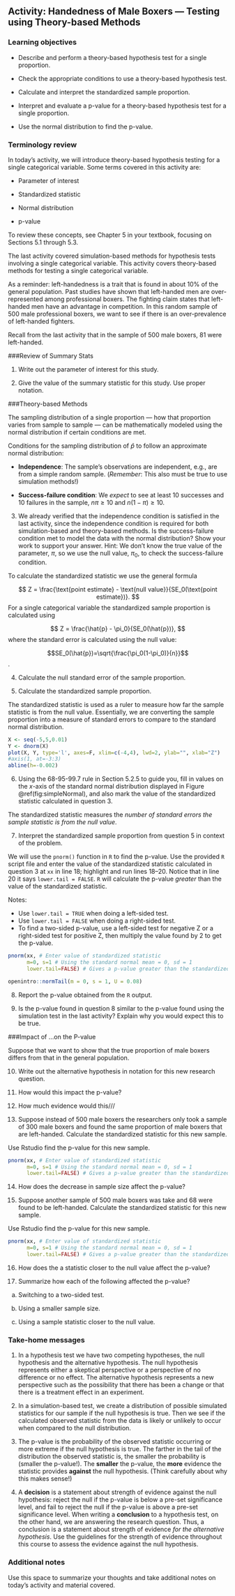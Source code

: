 ## Activity:  Handedness of Male Boxers --- Testing using Theory-based Methods

\setstretch{1}

### Learning objectives

* Describe and perform a theory-based hypothesis test for a single proportion.

* Check the appropriate conditions to use a theory-based hypothesis test.

* Calculate and interpret the standardized sample proportion.

* Interpret and evaluate a p-value for a theory-based hypothesis test for a single proportion.

* Use the normal distribution to find the p-value.


### Terminology review

In today's activity, we will introduce theory-based hypothesis testing for a single categorical variable. Some terms covered in this activity are:

* Parameter of interest

* Standardized statistic

* Normal distribution

* p-value

To review these concepts, see Chapter 5 in your textbook, focusing on Sections 5.1 through 5.3.

The last activity covered simulation-based methods for hypothesis tests involving a single categorical variable. This activity covers theory-based methods for testing a single categorical variable.  

As a reminder: left-handedness is a trait that is found in about 10\% of the general population. Past studies have shown that left-handed men are over-represented among professional boxers. The fighting claim states that left-handed men have an advantage in competition.  In this random sample of 500 male professional boxers, we want to see if there is an over-prevalence of left-handed fighters.

Recall from the last activity that in the sample of 500 male boxers, 81 were left-handed.

###Review of Summary Stats

1.  Write out the parameter of interest for this study.  

\vspace{0.8in}

2. Give the value of the summary statistic for this study.  Use proper notation.

\vspace{0.3in}

###Theory-based Methods

The sampling distribution of a single proportion --- how that proportion varies from sample to sample --- can be mathematically modeled using the normal distribution if certain conditions are met.

Conditions for the sampling distribution of $\hat{p}$ to follow an approximate normal distribution:

* **Independence**: The sample’s observations are independent, e.g., are from a simple random sample. (*Remember*: This also must be true to use simulation methods!)

* **Success-failure condition**: We *expect* to see at least 10 successes and 10 failures in the sample, $n\pi≥10$  and $n(1-\pi)≥10$.

3.  We already verified that the independence condition is satisfied in the last activity, since the independence condition is required for both simulation-based and theory-based methods. Is the success-failure condition met to model the data with the normal distribution?  Show your work to support your answer. Hint: We don't know the true value of the parameter, $\pi$, so we use the null value, $\pi_0$, to check the success-failure condition.

\vspace{1in}

To calculate the standardized statistic we use the general formula 

$$
Z = \frac{\text{point estimate} - \text{null value}}{SE_0(\text{point estimate})}.
$$
For a single categorical variable the standardized sample proportion is calculated using

$$
Z = \frac{\hat{p} - \pi_0}{SE_0(\hat{p})},
$$
where the standard error is calculated using the null value:

$$SE_0(\hat{p})=\sqrt{\frac{\pi_0(1-\pi_0)}{n}}$$.
\vspace{0.5mm}

4.  Calculate the null standard error of the sample proportion.

\vspace{1in}

5.  Calculate the standardized sample proportion.  

\vspace{1in}

\newpage

The standardized statistic is used as a ruler to measure how far the sample statistic is from the null value.  Essentially, we are converting the sample proportion into a measure of standard errors to compare to the standard normal distribution.  

```r
X <- seq(-5,5,0.01)
Y <- dnorm(X)
plot(X, Y, type='l', axes=F, xlim=c(-4,4), lwd=2, ylab="", xlab="Z")
#axis(1, at=-3:3)
abline(h=-0.002)
```

6.  Using the 68-95-99.7 rule in Section 5.2.5 to guide you, fill in values on the $x$-axis of the standard normal distribution displayed in Figure \@ref(fig:simpleNormal), and also mark the value of the standardized statistic calculated in question 3.

\vspace{0.2in}

The standardized statistic measures the *number of standard errors the sample statistic is from the null value*.

7.  Interpret the standardized sample proportion from question 5 in context of the problem.

\vspace{.8in}

We will use the `pnorm()` function in `R` to find the p-value. Use the provided `R` script file and enter the value of the standardized statistic calculated in question 3 at `xx` in line 18; highlight and run lines 18--20.  Notice that in line 20 it says `lower.tail = FALSE`.  `R` will calculate the p-value *greater* than the value of the standardized statistic.  

Notes:

* Use `lower.tail = TRUE` when doing a left-sided test.
* Use `lower.tail = FALSE` when doing a right-sided test.
* To find a two-sided p-value, use a left-sided test for negative Z or a right-sided test for positive Z, then multiply the value found by 2 to get the p-value.

```r
pnorm(xx, # Enter value of standardized statistic
      m=0, s=1 # Using the standard normal mean = 0, sd = 1
      lower.tail=FALSE) # Gives a p-value greater than the standardized statistic
```
  
  
```r
openintro::normTail(m = 0, s = 1, U = 0.08)
```

8.  Report the p-value obtained from the `R` output.
\vspace{0.2in}

9.  Is the p-value found in question 8 similar to the p-value found using the simulation test in the last activity?  Explain why you would expect this to be true.

\vspace{0.5in}

###Impact of ...on the P-value

Suppose that we want to show that the true proportion of male boxers differs from that in the general population. 

10.  Write out the alternative hypothesis in notation for this new research question.

\vspace{0.5in}

11.  How would this impact the p-value?  

\vspace{0.2in}

12.  How much evidence would this///

\vspace{0.3in}

13. Suppose instead of 500 male boxers the researchers only took a sample of 300 male boxers and found the same proportion of male boxers that are left-handed.  Calculate the standardized statistic for this new sample.

\vspace{1in}

Use Rstudio find the p-value for this new sample.  

```r
pnorm(xx, # Enter value of standardized statistic
      m=0, s=1 # Using the standard normal mean = 0, sd = 1
      lower.tail=FALSE) # Gives a p-value greater than the standardized statistic
```

14.  How does the decrease in sample size affect the p-value?

\vspace{0.3in}

15. Suppose another sample of 500 male boxers was take and 68 were found to be left-handed.  Calculate the standardized statistic for this new sample.

Use Rstudio find the p-value for this new sample.  

```r
pnorm(xx, # Enter value of standardized statistic
      m=0, s=1 # Using the standard normal mean = 0, sd = 1
      lower.tail=FALSE) # Gives a p-value greater than the standardized statistic
```

16.  How does the a statistic closer to the null value affect the p-value?  

\vspace{0.3in}

17.  Summarize how each of the following affected the p-value?

a) Switching to a two-sided test.

\vspace{0.5in}

b) Using a smaller sample size.

\vspace{0.5in}

c) Using a sample statistic closer to the null value.

\vspace{0.5in}

### Take-home messages

1.	In a hypothesis test we have two competing hypotheses, the null hypothesis and the alternative hypothesis.  The null hypothesis represents either a skeptical perspective or a perspective of no difference or no effect. The alternative hypothesis represents a new perspective such as the possibility that there has been a change or that there is a treatment effect in an experiment.  

2.  In a simulation-based test, we create a distribution of possible simulated statistics for our sample if the null hypothesis is true.  Then we see if the calculated observed statistic from the data is likely or unlikely to occur when compared to the null distribution.  

3.  The p-value is the probability of the observed statistic occurring or more extreme if the null hypothesis is true.  The farther in the tail of the distribution the observed statistic is, the smaller the probability is (smaller the p-value!).  The **smaller** the p-value, the **more** evidence the statistic provides **against** the null hypothesis. (Think carefully about why this makes sense!) 

4.  A **decision** is a statement about strength of evidence against the null hypothesis: reject the null if the p-value is below a pre-set significance level, and fail to reject the null if the p-value is above a pre-set significance level. When writing a **conclusion** to a hypothesis test, on the other hand, we are answering the research question.  Thus, a conclusion is a statement about strength of evidence *for the alternative hypothesis*. Use the guidelines for the strength of evidence throughout this course to assess the evidence against the null hypothesis.  


### Additional notes

Use this space to summarize your thoughts and take additional notes on today's activity and material covered.